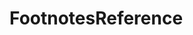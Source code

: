 
<Meta title="Objects/Footnotes" component={FootnotesReference} />

# FootnotesReference

<Preview>
  <Story name="default">
    <FootnotesReference
      id={text("id", "id")}
      prefix={text("prefix", "prefix")}
      text={text("text", "text")}
    />
    <FootnotesNotes
      notes={[
        {
          id: text("id", "id"),
          prefix: text("prefix", "prefix"),
          text: text("text", "text"),
          url: text("url", "url"),
        },
      ]}
    />
  </Story>
</Preview>
